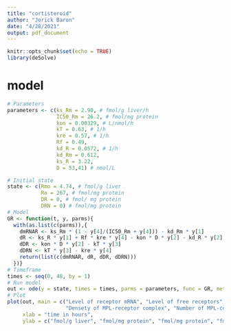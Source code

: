 ```yaml
---
title: "cortisteroid"
author: "Jorick Baron"
date: "4/28/2021"
output: pdf_document
---
```


```r
knitr::opts_chunk$set(echo = TRUE)
library(deSolve)
```

# model

```r
# Parameters
parameters <- c(ks_Rm = 2.90, # fmol/g liver/h
                IC50_Rm = 26.2, # fmol/mg protein
                kon = 0.00329, # L/nmol/h
                kT = 0.63, # 1/h
                kre = 0.57, # 1/h
                Rf = 0.49,
                kd_R = 0.0572, # 1/h
                kd_Rm = 0.612,
                ks_R = 3.22,
                D = 53,41) # nmol/L

# Initial state
state <- c(Rmo = 4.74, # fmol/g liver
           Ro = 267, # fmol/mg protein
           DR = 0, # fmol/ mg protein
           DRN = 0) # fmol/mg protein
# Model
GR <- function(t, y, parms){
  with(as.list(c(parms)),{
    dmRNAR <- ks_Rm * (1 - y[4]/(IC50_Rm + y[4])) - kd_Rm * y[1]
    dR <- ks_R * y[1] + Rf * kre * y[4] - kon * D * y[2] - kd_R * y[2]
    dDR <- kon * D * y[2] - kT * y[3]
    dDRN <- kT * y[3] - kre * y[4] 
    return(list(c(dmRNAR, dR, dDR, dDRN)))
  })}
# Timeframe
times <- seq(0, 48, by = 1)
# Run model
out <- ode(y = state, times = times, parms = parameters, func = GR, method = "euler")
# Plot
plot(out, main = c("Level of receptor mRNA", "Level of free receptors",
                   "Densety of MPL-receptor complex", "Number of MPL-complexes\nin the nucleous"),
     xlab = "time in hours",
     ylab = c("fmol/g liver", "fmol/mg protein", "fmol/mg protein", "fmol/mg protein"))
```
